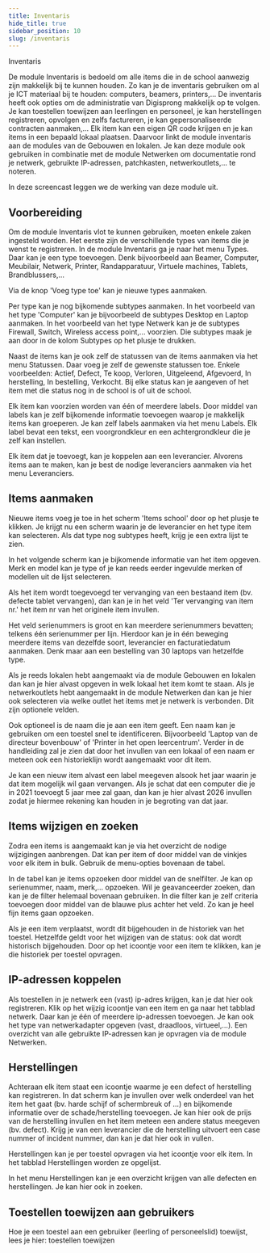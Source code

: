 ```yaml
---
title: Inventaris
hide_title: true
sidebar_position: 10
slug: /inventaris
---
```


<ImageTitle img="inventaris.png">Inventaris</ImageTitle>

De module Inventaris is bedoeld om alle items die in de school aanwezig zijn makkelijk bij te kunnen houden. Zo kan je de inventaris gebruiken om al je ICT materiaal bij te houden: computers, beamers, printers,... De inventaris heeft ook opties om de administratie van Digisprong makkelijk op te volgen. Je kan toestellen toewijzen aan leerlingen en personeel, je kan herstellingen registreren, opvolgen en zelfs factureren, je kan gepersonaliseerde contracten aanmaken,... Elk item kan een eigen QR code krijgen en je kan items in een bepaald lokaal plaatsen. Daarvoor linkt de module inventaris aan de modules van de Gebouwen en lokalen. Je kan deze module ook gebruiken in combinatie met de module Netwerken om documentatie rond je netwerk, gebruikte IP-adressen, patchkasten, netwerkoutlets,... te noteren.

In deze screencast leggen we de werking van deze module uit.

<Youtube url="https://www.youtube.com/embed/O4u-2SnFxjQ" />

## Voorbereiding

Om de module Inventaris vlot te kunnen gebruiken, moeten enkele zaken ingesteld worden. Het eerste zijn de verschillende types van items die je wenst te registreren. In de module Inventaris ga je naar het menu Types. Daar kan je een type toevoegen. Denk bijvoorbeeld aan Beamer, Computer, Meubilair, Netwerk, Printer, Randapparatuur, Virtuele machines, Tablets, Brandblussers,...

Via de knop 'Voeg type toe' kan je nieuwe types aanmaken.

Per type kan je nog bijkomende subtypes aanmaken. In het voorbeeld van het type 'Computer' kan je bijvoorbeeld de subtypes Desktop en Laptop aanmaken. In het voorbeeld van het type Netwerk kan je de subtypes Firewall, Switch, Wireless access point,... voorzien. Die subtypes maak je aan door in de kolom Subtypes op het plusje te drukken.

Naast de items kan je ook zelf de statussen van de items aanmaken via het menu Statussen. Daar voeg je zelf de gewenste statussen toe. Enkele voorbeelden: Actief, Defect, Te koop, Verloren, Uitgeleend, Afgevoerd, In herstelling, In bestelling, Verkocht. Bij elke status kan je aangeven of het item met die status nog in de school is of uit de school.

Elk item kan voorzien worden van één of meerdere labels. Door middel van labels kan je zelf bijkomende informatie toevoegen waarop je makkelijk items kan groeperen. Je kan zelf labels aanmaken via het menu Labels. Elk label bevat een tekst, een voorgrondkleur en een achtergrondkleur die je zelf kan instellen. 

Elk item dat je toevoegt, kan je koppelen aan een leverancier. Alvorens items aan te maken, kan je best de nodige leveranciers aanmaken via het menu Leveranciers.

## Items aanmaken

Nieuwe items voeg je toe in het scherm 'Items school' door op het plusje te klikken. Je krijgt nu een scherm waarin je de leverancier en het type item kan selecteren. Als dat type nog subtypes heeft, krijg je een extra lijst te zien.

In het volgende scherm kan je bijkomende informatie van het item opgeven. Merk en model kan je type of je kan reeds eerder ingevulde merken of modellen uit de lijst selecteren.

Als het item wordt toegevoegd ter vervanging van een bestaand item (bv. defecte tablet vervangen), dan kan je in het veld 'Ter vervanging van item nr.' het item nr van het originele item invullen.

Het veld serienummers is groot en kan meerdere serienummers bevatten; telkens één serienummer per lijn. Hierdoor kan je in één beweging meerdere items van dezelfde soort, leverancier en facturatiedatum aanmaken. Denk maar aan een bestelling van 30 laptops van hetzelfde type.

Als je reeds lokalen hebt aangemaakt via de module Gebouwen en lokalen dan kan je hier alvast opgeven in welk lokaal het item komt te staan. Als je netwerkoutlets hebt aangemaakt in de module Netwerken dan kan je hier ook selecteren via welke outlet het items met je netwerk is verbonden. Dit zijn optionele velden.

Ook optioneel is de naam die je aan een item geeft. Een naam kan je gebruiken om een toestel snel te identificeren. Bijvoorbeeld 'Laptop van de directeur bovenbouw' of 'Printer in het open leercentrum'. Verder in de handleiding zal je zien dat door het invullen van een lokaal of een naam er meteen ook een historieklijn wordt aangemaakt voor dit item.

Je kan een nieuw item alvast een label meegeven alsook het jaar waarin je dat item mogelijk wil gaan vervangen. Als je schat dat een computer die je in 2021 toevoegt 5 jaar mee zal gaan, dan kan je hier alvast 2026 invullen zodat je hiermee rekening kan houden in je begroting van dat jaar.

## Items wijzigen en zoeken

Zodra een items is aangemaakt kan je via het overzicht de nodige wijzigingen aanbrengen. Dat kan per item of door middel van de vinkjes voor elk item in bulk. Gebruik de menu-opties bovenaan de tabel.

In de tabel kan je items opzoeken door middel van de snelfilter. Je kan op serienummer, naam, merk,... opzoeken. Wil je geavanceerder zoeken, dan kan je de filter helemaal bovenaan gebruiken. In die filter kan je zelf criteria toevoegen door middel van de blauwe plus achter het veld. Zo kan je heel fijn items gaan opzoeken.

Als je een item verplaatst, wordt dit bijgehouden in de historiek van het toestel. Hetzelfde geldt voor het wijzigen van de status: ook dat wordt historisch bijgehouden. Door op het icoontje voor een item te klikken, kan je die historiek per toestel opvragen.

## IP-adressen koppelen 

Als toestellen in je netwerk een (vast) ip-adres krijgen, kan je dat hier ook registreren. Klik op het wijzig icoontje van een item en ga naar het tabblad netwerk. Daar kan je één of meerdere ip-adressen toevoegen. Je kan ook het type van netwerkadapter opgeven (vast, draadloos, virtueel,...). Een overzicht van alle gebruikte IP-adressen kan je opvragen via de module Netwerken.
 
## Herstellingen

Achteraan elk item staat een icoontje waarme je een defect of herstelling kan registreren. In dat scherm kan je invullen over welk onderdeel van het item het gaat (bv. harde schijf of schermbreuk of ...) en bijkomende informatie over de schade/herstelling toevoegen. Je kan hier ook de prijs van de herstelling invullen en het item meteen een andere status meegeven (bv. defect). Krijg je van een leverancier die de herstelling uitvoert een case nummer of incident nummer, dan kan je dat hier ook in vullen.

Herstellingen kan je per toestel opvragen via het icoontje voor elk item. In het tabblad Herstellingen worden ze opgelijst.

In het menu Herstellingen kan je een overzicht krijgen van alle defecten en herstellingen. Je kan hier ook in zoeken.

## Toestellen toewijzen aan gebruikers

Hoe je een toestel aan een gebruiker (leerling of personeelslid) toewijst, lees je hier: toestellen toewijzen